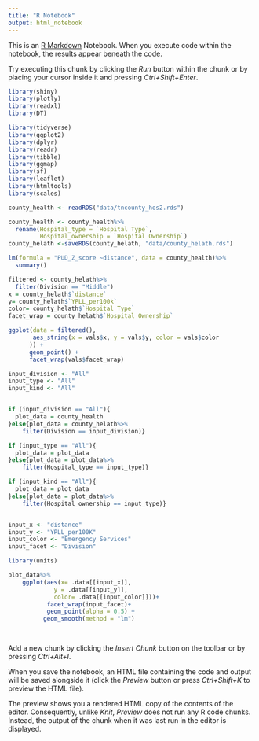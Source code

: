 ```yaml
---
title: "R Notebook"
output: html_notebook
---
```


This is an [R Markdown](http://rmarkdown.rstudio.com) Notebook. When you execute code within the notebook, the results appear beneath the code. 

Try executing this chunk by clicking the *Run* button within the chunk or by placing your cursor inside it and pressing *Ctrl+Shift+Enter*. 

```r
library(shiny)
library(plotly)
library(readxl)
library(DT)

library(tidyverse)
library(ggplot2)
library(dplyr)
library(readr)
library(tibble)
library(ggmap)
library(sf)
library(leaflet)
library(htmltools)
library(scales)
```

```r
county_health <- readRDS("data/tncounty_hos2.rds")

county_health <- county_health%>%
  rename(Hospital_type = `Hospital Type`,
         Hospital_ownership = `Hospital Ownership`)
county_helath <-saveRDS(county_helath, "data/county_helath.rds")
```

```r
lm(formula = "PUD_Z_score ~distance", data = county_health)%>%
  summary()
```
```r
filtered <- county_helath%>%
  filter(Division == "Middle")
x = county_helath$`distance`
y= county_helath$`YPLL_per100k`
color= county_helath$`Hospital Type`
facet_wrap = county_helath$`Hospital Ownership`

ggplot(data = filtered(), 
       aes_string(x = vals$x, y = vals$y, color = vals$color
      )) +
      geom_point() + 
      facet_wrap(vals$facet_wrap)
```

```r
input_division <- "All"
input_type <- "All"
input_kind <- "All"


if (input_division == "All"){
  plot_data = county_health
}else{plot_data = county_helath%>%
    filter(Division == input_division)}

if (input_type == "All"){
  plot_data = plot_data
}else{plot_data = plot_data%>%
    filter(Hospital_type == input_type)} 

if (input_kind == "All"){
  plot_data = plot_data
}else{plot_data = plot_data%>%
    filter(Hospital_ownership == input_type)} 


input_x <- "distance"
input_y <- "YPLL_per100K"
input_color <- "Emergency Services"
input_facet <- "Division"

library(units)

plot_data%>%
    ggplot(aes(x= .data[[input_x]],
             y = .data[[input_y]],
             color= .data[[input_color]]))+
           facet_wrap(input_facet)+
           geom_point(alpha = 0.5) + 
          geom_smooth(method = "lm")
           
```
```r

```


Add a new chunk by clicking the *Insert Chunk* button on the toolbar or by pressing *Ctrl+Alt+I*.

When you save the notebook, an HTML file containing the code and output will be saved alongside it (click the *Preview* button or press *Ctrl+Shift+K* to preview the HTML file).

The preview shows you a rendered HTML copy of the contents of the editor. Consequently, unlike *Knit*, *Preview* does not run any R code chunks. Instead, the output of the chunk when it was last run in the editor is displayed.
